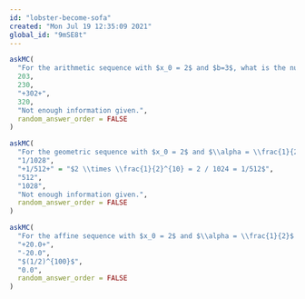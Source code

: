 ```yaml
---
id: "lobster-become-sofa"
created: "Mon Jul 19 12:35:09 2021"
global_id: "9mSE8t"
---
```



```r
askMC(
  "For the arithmetic sequence with $x_0 = 2$ and $b=3$, what is the numerical value $x_{100}$?",
  203,
  230,
  "+302+",
  320,
  "Not enough information given.",
  random_answer_order = FALSE
)
```

```r
askMC(
  "For the geometric sequence with $x_0 = 2$ and $\\alpha = \\frac{1}{2}$, what is the numerical value $x_{10}$?",
  "1/1028",
  "+1/512+" = "$2 \\times \\frac{1}{2}^{10} = 2 / 1024 = 1/512$",
  "512",
  "1028",
  "Not enough information given.",
  random_answer_order = FALSE
)
```

```r
askMC(
  "For the affine sequence with $x_0 = 2$ and $\\alpha = \\frac{1}{2}$ and $b=10$, what is the numerical value of $x_{100}$? (These answers are shown to only one decimal point.)  Hint: What is $\\alpha^{100}$?",
  "+20.0+",
  "-20.0",
  "$(1/2)^{100}$",
  "0.0", 
  random_answer_order = FALSE
)
```    

